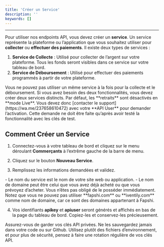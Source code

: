 ```yaml
---
title: 'Créer un Service'
description: ''
keywords: []
---
```


---

Pour utiliser nos endpoints API, vous devez créer un **service**. Un service représente la plateforme ou l’application que vous souhaitez utiliser pour **collecter** ou **effectuer des paiements**. Il existe deux types de services :

1. **Service de Collecte** : Utilisé pour collecter de l’argent sur votre plateforme. Tous les fonds seront visibles dans ce service sur votre tableau de bord.
2. **Service de Déboursement** : Utilisé pour effectuer des paiements programmés à partir de votre plateforme.

<Note>
Vous ne pouvez pas utiliser un même service à la fois pour la collecte et le déboursement. Si vous avez besoin des deux fonctionnalités, vous devez créer deux services distincts.
</Note>

<Warning>
Par défaut, les **retraits** sont désactivés en **mode Live**. Vous devez donc [contacter le support](https://wa.me/237658610472) avec votre **API User** pour demander l’activation. Cette demande ne doit être faite qu’après avoir testé la fonctionnalité avec les clés de test.
</Warning>

## Comment Créer un Service

1. Connectez-vous à votre tableau de bord et cliquez sur le menu déroulant **Commerçants** à l’extrême gauche de la barre de menu.

2. Cliquez sur le bouton **Nouveau Service**.

3. Remplissez les informations demandées et validez.

<Info>
- Le nom du service est le nom de votre site web ou application.
- Le nom de domaine peut être celui que vous avez déjà acheté ou que vous prévoyez d’acheter. Vous n’êtes pas obligé de le posséder immédiatement. Notez que vous ne pouvez pas utiliser **fapshi.com** ou **iventily.com** comme nom de domaine, car ce sont des domaines appartenant à Fapshi.
</Info>

4. Vos identifiants **apikey** et **apiuser** seront générés et affichés en bas de la page du tableau de bord. Copiez-les et conservez-les précieusement.

<Warning>
Assurez-vous de garder vos clés API privées. Ne les sauvegardez jamais dans votre code ou sur Github. Utilisez plutôt des fichiers d’environnement, et pour plus de sécurité, pensez à faire une rotation régulière de vos clés API.
</Warning>
